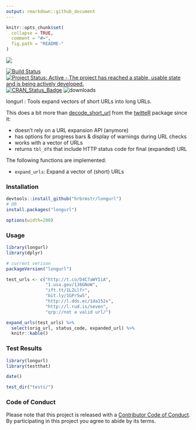 ```yaml
---
output: rmarkdown::github_document
---
```


<!-- README.md is generated from README.Rmd. Please edit that file -->

```r
knitr::opts_chunk$set(
  collapse = TRUE,
  comment = "#>",
  fig.path = "README-"
)
```
![](longurl.png)

[![Build Status](https://travis-ci.org/hrbrmstr/longurl.svg)](https://travis-ci.org/hrbrmstr/longurl) 
[![Project Status: Active - The project has reached a stable, usable state and is being actively developed.](http://www.repostatus.org/badges/0.1.0/active.svg)](http://www.repostatus.org/#active) 
[![CRAN_Status_Badge](http://www.r-pkg.org/badges/version/longurl)](http://cran.r-project.org/web/packages/longurl) 
![downloads](http://cranlogs.r-pkg.org/badges/grand-total/longurl)


longurl : Tools expand vectors of short URLs into long URLs.

This does a bit more than [decode_short_url](https://github.com/geoffjentry/twitteR/blob/master/R/utils.R#L22-L31) from the [twitteR](https://github.com/geoffjentry/twitteR) package since it:

- doesn't rely on a URL expansion API (anymore)
- has options for progress bars & display of warnings during URL checks
- works with a vector of URLs
- returns `tbl_df`s that include HTTP status code for final (expanded) URL

The following functions are implemented:

- `expand_urls`: Expand a vector of (short) URLs

### Installation

```r
devtools::install_github("hrbrmstr/longurl")
# OR
install.packages("longurl")
```

```r
options(width=200)
```

### Usage

```r
library(longurl)
library(dplyr)

# current verison
packageVersion("longurl")

test_urls <- c("http://t.co/D4C7aWYIiA",
               "1.usa.gov/1J6GNoW",
               "ift.tt/1L2Llfr",
               "bit.ly/1GPr5w5",
               "http://l.dds.ec/1da152x",
               "http://l.rud.is/seven",
               "qrp://not a valid url/")

expand_urls(test_urls) %>% 
  select(orig_url, status_code, expanded_url) %>% 
  knitr::kable()
```

### Test Results

```r
library(longurl)
library(testthat)

date()

test_dir("tests/")
```

### Code of Conduct

Please note that this project is released with a [Contributor Code of Conduct](CONDUCT.md). 
By participating in this project you agree to abide by its terms.
